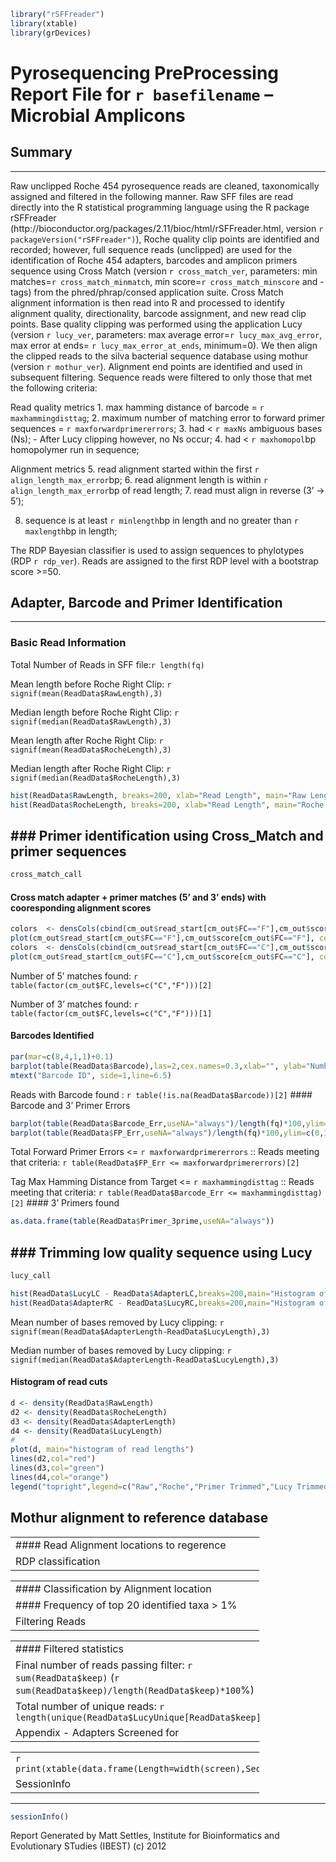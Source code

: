 ```r
library("rSFFreader")
library(xtable)
library(grDevices)
```

Pyrosequencing PreProcessing Report File for `r basefilename`  -- Microbial Amplicons
========================================================

Summary
--------------------------------------------------------
--------------------------------------------------------

Raw unclipped Roche 454 pyrosequence reads are cleaned, taxonomically assigned and filtered in
the following manner. Raw SFF files are read directly into the R statistical programming
language using the R package rSFFreader (http://bioconductor.org/packages/2.11/bioc/html/rSFFreader.html, version `r packageVersion("rSFFreader")`), Roche quality clip points are identified and recorded; however, full sequence
reads (unclipped) are used for the identification of Roche 454 adapters, barcodes and amplicon
primers sequence using Cross Match (version `r cross_match_ver`, parameters: min matches=`r cross_match_minmatch`, min
score=`r cross_match_minscore` and -tags) from the phred/phrap/consed application suite. Cross Match alignment information
is then read into R and processed to identify alignment quality, directionality, barcode
assignment, and new read clip points. Base quality clipping was performed using the application
Lucy (version `r lucy_ver`, parameters: max average error=`r lucy_max_avg_error`, max error at ends=
`r lucy_max_error_at_ends`, minimum=0). We then align the clipped reads to the silva bacterial sequence database
using mothur (version `r mothur_ver`). Alignment end points are identified and used in subsequent filtering. Sequence reads
were filtered to only those that met the following criteria: 

Read quality metrics
1. max hamming distance of barcode = `r maxhammingdisttag`; 
2. maximum number of matching error to forward primer sequences = `r maxforwardprimererrors`; 
3. had < `r maxNs` ambiguous bases (Ns); - After Lucy clipping however, no Ns occur;
4. had < `r maxhomopol`bp homopolymer run in sequence; 

Alignment metrics
5. read alignment started within the first `r align_length_max_error`bp;
6. read alignment length is within `r align_length_max_error`bp of read length;
7. read must align in reverse (3' -> 5');

8. sequence is at least `r minlength`bp in length and no greater than `r maxlength`bp in length; 

The RDP Bayesian classifier is used to assign sequences to phylotypes (RDP `r rdp_ver`). Reads are assigned to the first RDP level with a bootstrap score >=50.

Adapter, Barcode and Primer Identification
--------------------------------------------------------
--------------------------------------------------------

### Basic Read Information
Total Number of Reads in SFF file:`r length(fq)`

Mean length before Roche Right Clip: `r signif(mean(ReadData$RawLength),3)`

Median length before Roche Right Clip: `r signif(median(ReadData$RawLength),3)`

Mean length after Roche Right Clip: `r signif(mean(ReadData$RocheLength),3)`

Median length after Roche Right Clip: `r signif(median(ReadData$RocheLength),3)`

```r
hist(ReadData$RawLength, breaks=200, xlab="Read Length", main="Raw Length")    
hist(ReadData$RocheLength, breaks=200, xlab="Read Length", main="Roche Clipped Length")    
```


### Primer identification using Cross_Match and primer sequences
--------------------------------------------------------
```r
cross_match_call
```

#### Cross match adapter + primer matches (5' and 3' ends) with cooresponding alignment scores
```r
colors  <- densCols(cbind(cm_out$read_start[cm_out$FC=="F"],cm_out$score[cm_out$FC=="F"]),colramp=colorRampPalette(blues9[-(1:3)]))
plot(cm_out$read_start[cm_out$FC=="F"],cm_out$score[cm_out$FC=="F"], col=colors, pch=20, main="Foward Match",xlab="basepair position",ylab="score")
colors  <- densCols(cbind(cm_out$read_start[cm_out$FC=="C"],cm_out$score[cm_out$FC=="C"]),colramp=colorRampPalette(blues9[-(1:3)]))
plot(cm_out$read_start[cm_out$FC=="C"],cm_out$score[cm_out$FC=="C"], col=colors, pch=20, main="Reverse Match", xlab="basepair position",ylab="score")
```


Number of 5' matches found: `r table(factor(cm_out$FC,levels=c("C","F")))[2]`

Number of 3' matches found: `r table(factor(cm_out$FC,levels=c("C","F")))[1]`


#### Barcodes Identified
```r
par(mar=c(8,4,1,1)+0.1)
barplot(table(ReadData$Barcode),las=2,cex.names=0.3,xlab="", ylab="Number of reads",main="Distribution of Barcodes")
mtext("Barcode ID", side=1,line=6.5)
```

Reads with Barcode found : `r table(!is.na(ReadData$Barcode))[2]`
#### Barcode and 3' Primer Errors
```r
barplot(table(ReadData$Barcode_Err,useNA="always")/length(fq)*100,ylim=c(0,100),main="Barcode Errors",xlab="Number of errors",ylab="Percent of reads")
barplot(table(ReadData$FP_Err,useNA="always")/length(fq)*100,ylim=c(0,100),main="5' Primer Errors",xlab="Number of errors",ylab="Percent of reads")
```

Total Forward Primer Errors <= `r maxforwardprimererrors` :: Reads meeting that criteria: `r table(ReadData$FP_Err <= maxforwardprimererrors)[2]`

Tag Max Hamming Distance from Target <= `r maxhammingdisttag` :: Reads meeting that criteria: `r table(ReadData$Barcode_Err <= maxhammingdisttag)[2]`
#### 3' Primers found 
```r
as.data.frame(table(ReadData$Primer_3prime,useNA="always"))
```

### Trimming low quality sequence using Lucy
--------------------------------------------------------
```r
lucy_call
```

```r
hist(ReadData$LucyLC - ReadData$AdapterLC,breaks=200,main="Histogram of Lucy trimming (5' end)", xlab="Number of bases trimmed")
hist(ReadData$AdapterRC - ReadData$LucyRC,breaks=200,main="Histogram of Lucy trimming (3' end)", xlab="Number of bases trimmed")
```

Mean number of bases removed by Lucy clipping: `r signif(mean(ReadData$AdapterLength-ReadData$LucyLength),3)`

Median number of bases removed by Lucy clipping: `r signif(median(ReadData$AdapterLength-ReadData$LucyLength),3)`

#### Histogram of read cuts
```r
d <- density(ReadData$RawLength)
d2 <- density(ReadData$RocheLength)
d3 <- density(ReadData$AdapterLength)
d4 <- density(ReadData$LucyLength)
# 
plot(d, main="histogram of read lengths")
lines(d2,col="red")
lines(d3,col="green")
lines(d4,col="orange")
legend("topright",legend=c("Raw","Roche","Primer Trimmed","Lucy Trimmed"),pch=4,text.col=c("black","red","green","orange"),col=c("black","red","green","orange"))
```

Mothur alignment to reference database
--------------------------------------------------------
--------------------------------------------------------
#### Read Alignment locations to regerence
```r
hist(align.report$TemplateEnd,breaks=500)
```

RDP classification
--------------------------------------------------------
--------------------------------------------------------
#### Classification by Alignment location
```r
boxplot(align.report$TemplateEnd[expand][ReadData$keep] ~ rdp.lucy$V18[expand][ReadData$keep],xaxt="n",xlab="",main="Taxa my alignmenet location",ylab="basepair position",xlab="")
axis(1,labels=FALSE)
labels <- sort(unique(rdp.lucy$V18[expand][ReadData$keep]))
text(1:length(labels), par("usr")[3] - 0.50, srt = 90, adj = 1, cex=0.5,
     labels = labels, xpd = TRUE)
```

#### Frequency of top 20 identified taxa > 1%
```r
taxa_tb <- table(rdp.lucy$V18[expand][ReadData$keep])/sum(ReadData$keep)*100
par(mar=c(5,8,4,1)+0.1)
barplot(taxa_tb[which(taxa_tb >= 1)],horiz=TRUE,las=2,xlim=c(0,100),main="Common Taxa",xlab="Percent",ylab="")
```

Filtering Reads
--------------------------------------------------------
--------------------------------------------------------
#### Filtered statistics
```r
par(mar=c(5,10,4,2)+0.1)
barplot(c('Forward primer error'=sum(qual_FP_err)/length(qual_FP_err)*100,
          'Barcode error'=sum(qual_hamm_dist)/length(qual_hamm_dist)*100,
          'N bases'=sum(qual_maxN)/length(qual_maxN)*100,
          'Homopolymer count'=sum(qual_homoPrun)/length(qual_homoPrun)*100,
          'Align start dist'=sum(align_start_error)/length(align_start_error)*100,
          'Align length dist'=sum(align_length_error)/length(align_length_error)*100,
          'Align reverse match'=sum(rdp_flip)/length(rdp_flip)*100,
          'Minimum length'=sum(len_min)/length(len_min)*100,
          'Maximum length'=sum(len_max)/length(len_max)*100,
          'All Filter'=sum(ReadData$keep)/length(ReadData$keep)*100),horiz=TRUE,las=2,xlim=c(0,100),xlab="Percentage Pass",main="Filter statistics")
```

Final number of reads passing filter: `r sum(ReadData$keep)` (`r sum(ReadData$keep)/length(ReadData$keep)*100`%)

Total number of unique reads: `r length(unique(ReadData$LucyUnique[ReadData$keep]))`



Appendix - Adapters Screened for
--------------------------------------------------------
--------------------------------------------------------
`r print(xtable(data.frame(Length=width(screen),Sequence=as.character(screen)),type="html"))`

SessionInfo
--------------------------------------------------------
--------------------------------------------------------
```r
sessionInfo()
```

Report Generated by Matt Settles, Institute for Bioinformatics and Evolutionary STudies (IBEST) (c) 2012